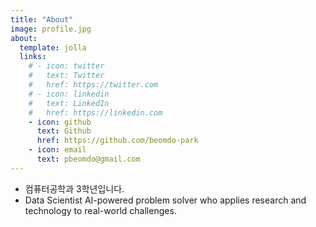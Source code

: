 ```yaml
---
title: "About"
image: profile.jpg
about:
  template: jolla
  links:
    # - icon: twitter
    #   text: Twitter
    #   href: https://twitter.com
    # - icon: linkedin
    #   text: LinkedIn
    #   href: https://linkedin.com
    - icon: github
      text: Github
      href: https://github.com/beomdo-park
    - icon: email
      text: pbeomdo@gmail.com
---
```


- 컴퓨터공학과 3학년입니다.   
- Data Scientist AI-powered problem solver who applies research and technology to real-world challenges.